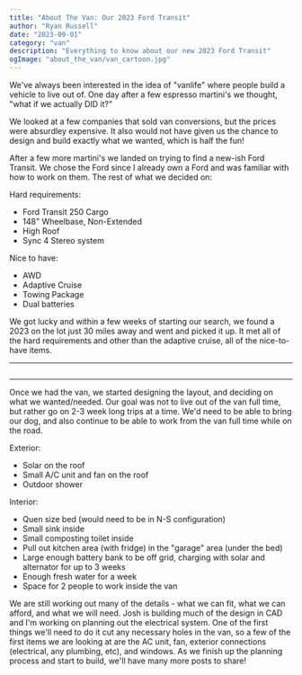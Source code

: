 ```yaml
---
title: "About The Van: Our 2023 Ford Transit"
author: "Ryan Russell"
date: "2023-09-01"
category: "van"
description: "Everything to know about our new 2023 Ford Transit"
ogImage: "about_the_van/van_cartoon.jpg"
---
```


We've always been interested in the idea of "vanlife" where people build a vehicle to live out of. One day
after a few espresso martini's we thought, "what if we actually DID it?"

We looked at a few companies that sold van conversions, but the prices were absurdley expensive. It also
would not have given us the chance to design and build exactly what we wanted, which is half the fun!

After a few more martini's we landed on trying to find a new-ish Ford Transit. We chose the Ford since I
already own a Ford and was familiar with how to work on them. The rest of what we decided on:

Hard requirements:
- Ford Transit 250 Cargo
- 148" Wheelbase, Non-Extended
- High Roof
- Sync 4 Stereo system

Nice to have:
- AWD
- Adaptive Cruise
- Towing Package
- Dual batteries


We got lucky and within a few weeks of starting our search, we found a 2023 on the lot just 30 miles away
and went and picked it up. It met all of the hard requirements and other than the adaptive cruise, all of the nice-to-have items.

---

<Image
  src="/images/blog/van/about_the_van/van_at_house.jpg"
  width="1000"
  height="0"
  alt="van-at-house"
  className="h-auto rounded-md shadow-none transition-shadow duration-300 ease-in-out hover:shadow-lg hover:shadow-black/30 w-full"
/>

---

Once we had the van, we started designing the layout, and deciding on what we wanted/needed. Our goal was not to live out of
the van full time, but rather go on 2-3 week long trips at a time. We'd need to be able to bring our dog, and also continue to be able to work
from the van full time while on the road.

Exterior:
- Solar on the roof
- Small A/C unit and fan on the roof
- Outdoor shower

Interior:
- Quen size bed (would need to be in N-S configuration)
- Small sink inside
- Small composting toilet inside
- Pull out kitchen area (with fridge) in the "garage" area (under the bed)
- Large enough battery bank to be off grid, charging with solar and alternator for up to 3 weeks
- Enough fresh water for a week
- Space for 2 people to work inside the van


We are still working out many of the details - what we can fit, what we can afford, and what we will need. Josh is
building much of the design in CAD and I'm working on planning out the electrical system. One of the first things
we'll need to do it cut any necessary holes in the van, so a few of the first items we are looking at are the AC unit,
fan, exterior connections (electrical, any plumbing, etc), and windows. As we finish up the planning process and start
to build, we'll have many more posts to share!